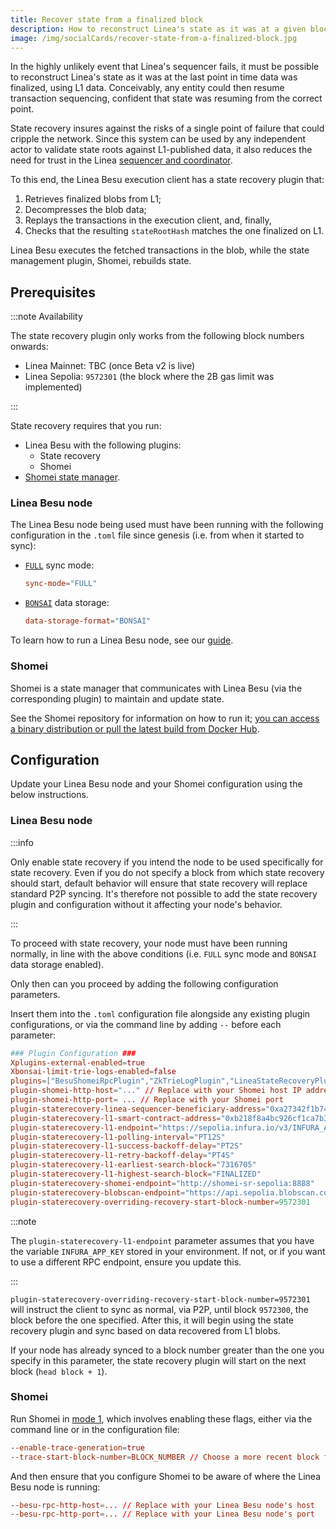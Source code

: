 ```yaml
---
title: Recover state from a finalized block
description: How to reconstruct Linea's state as it was at a given block number.
image: /img/socialCards/recover-state-from-a-finalized-block.jpg
---
```


In the highly unlikely event that Linea's sequencer fails, it must be possible to reconstruct
Linea's state as it was at the last point in time data was finalized, using L1 data. Conceivably,
any entity could then resume transaction sequencing, confident that state was resuming from the 
correct point. 

State recovery insures against the risks of a single point of failure that could cripple the network.
Since this system can be used by any independent actor to validate state roots against L1-published 
data, it also reduces the need for trust in the Linea [sequencer and coordinator](../../technology/architecture.mdx).

To this end, the Linea Besu execution client has a state recovery plugin that:

1. Retrieves finalized blobs from L1; 
2. Decompresses the blob data;
3. Replays the transactions in the execution client, and, finally,
4. Checks that the resulting `stateRootHash` matches the one finalized on L1. 

Linea Besu executes the fetched transactions in the blob, while the state management plugin, Shomei, 
rebuilds state.

## Prerequisites

:::note Availability

The state recovery plugin only works from the following block numbers onwards:
- Linea Mainnet: TBC (once Beta v2 is live)
- Linea Sepolia: `9572301` (the block where the 2B gas limit was implemented)

:::

State recovery requires that you run:

- Linea Besu with the following plugins:
  - State recovery
  - Shomei
- [Shomei state manager](https://github.com/Consensys/shomei).

### Linea Besu node

The Linea Besu node being used must have been running with the following configuration in the `.toml` 
file since genesis (i.e. from when it started to sync):
- [`FULL`](https://besu.hyperledger.org/public-networks/concepts/node-sync#full-synchronization) sync
mode:
    ```toml
    sync-mode="FULL"
    ```
- [`BONSAI`](https://besu.hyperledger.org/public-networks/reference/cli/options#data-storage-format) 
data storage:
    ```toml
    data-storage-format="BONSAI"
    ```

To learn how to run a Linea Besu node, see our [guide](../how-to/run-a-node/linea-besu.mdx).

### Shomei 

Shomei is a state manager that communicates with Linea Besu (via the corresponding plugin) to 
maintain and update state. 

See the Shomei repository for information on how to run it; [you can access a binary distribution
or pull the latest build from Docker Hub](https://github.com/Consensys/shomei?tab=readme-ov-file#binary-releases). 

## Configuration

Update your Linea Besu node and your Shomei configuration using the below instructions.

### Linea Besu node

:::info 

Only enable state recovery if you intend the node to be used specifically for state recovery. Even 
if you do not specify a block from which state recovery should start, default behavior will 
ensure that state recovery will replace standard P2P syncing. It's therefore not possible to add
the state recovery plugin and configuration without it affecting your node's behavior.

:::

To proceed with state recovery, your node must have been running normally, in line with the above 
conditions (i.e. `FULL` sync mode and `BONSAI` data storage enabled).

Only then can you proceed by adding the following configuration parameters.

Insert them into the `.toml` configuration file alongside any existing plugin configurations, or via
the command line by adding `--` before each parameter:

```toml
### Plugin Configuration ###
Xplugins-external-enabled=true
Xbonsai-limit-trie-logs-enabled=false
plugins=["BesuShomeiRpcPlugin","ZkTrieLogPlugin","LineaStateRecoveryPlugin"]
plugin-shomei-http-host="..." // Replace with your Shomei host IP address
plugin-shomei-http-port= ... // Replace with your Shomei port
plugin-staterecovery-linea-sequencer-beneficiary-address="0xa27342f1b74c0cfb2cda74bac1628d0c1a9752f2"
plugin-staterecovery-l1-smart-contract-address="0xb218f8a4bc926cf1ca7b3423c154a0d627bdb7e5"
plugin-staterecovery-l1-endpoint="https://sepolia.infura.io/v3/INFURA_APP_KEY"
plugin-staterecovery-l1-polling-interval="PT12S"
plugin-staterecovery-l1-success-backoff-delay="PT2S"
plugin-staterecovery-l1-retry-backoff-delay="PT4S"
plugin-staterecovery-l1-earliest-search-block="7316705"
plugin-staterecovery-l1-highest-search-block="FINALIZED"
plugin-staterecovery-shomei-endpoint="http://shomei-sr-sepolia:8888"
plugin-staterecovery-blobscan-endpoint="https://api.sepolia.blobscan.com"
plugin-staterecovery-overriding-recovery-start-block-number=9572301
```

:::note

The `plugin-staterecovery-l1-endpoint` parameter assumes that you have the variable `INFURA_APP_KEY` 
stored in your environment. If not, or if you want to use a different RPC endpoint, ensure you
update this.

:::

`plugin-staterecovery-overriding-recovery-start-block-number=9572301` will instruct the client to
sync as normal, via P2P, until block `9572300`, the block before the one specified. After this, it 
will begin using the state recovery plugin and sync based on data recovered from L1 blobs. 

If your node has already synced to a block number greater than the one you specify in this parameter,
the state recovery plugin will start on the next block (`head block + 1`).

### Shomei

Run Shomei in [mode 1](https://github.com/Consensys/shomei?tab=readme-ov-file#mode-1-trace-generation),
which involves enabling these flags, either via the command line or in the configuration file:

```toml
--enable-trace-generation=true
--trace-start-block-number=BLOCK_NUMBER // Choose a more recent block for faster syncing
```

And then ensure that you configure Shomei to be aware of where the Linea Besu node is running:

```toml
--besu-rpc-http-host=... // Replace with your Linea Besu node's host
--besu-rpc-http-port=... // Replace with your Linea Besu node's port
```